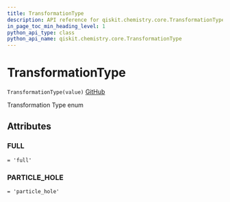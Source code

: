 ```yaml
---
title: TransformationType
description: API reference for qiskit.chemistry.core.TransformationType
in_page_toc_min_heading_level: 1
python_api_type: class
python_api_name: qiskit.chemistry.core.TransformationType
---
```


# TransformationType

<span id="qiskit.chemistry.core.TransformationType" />

`TransformationType(value)` [GitHub](https://github.com/qiskit-community/qiskit-aqua/tree/stable/0.7/qiskit/chemistry/core/hamiltonian.py "view source code")

Transformation Type enum

## Attributes

### FULL

<span id="qiskit.chemistry.core.TransformationType.FULL" />

`= 'full'`

### PARTICLE\_HOLE

<span id="qiskit.chemistry.core.TransformationType.PARTICLE_HOLE" />

`= 'particle_hole'`

